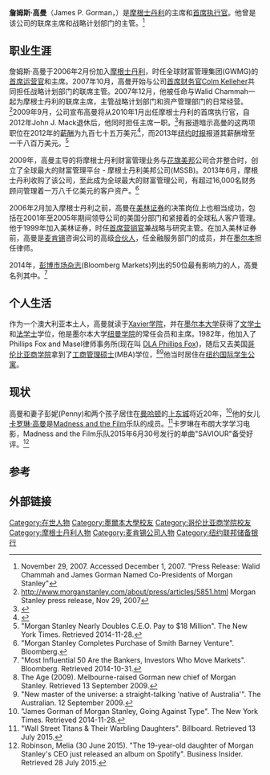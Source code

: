{{Infobox person
| name        = 詹姆斯·高曼
| image       = JamesPGorman2016.jpg
| alt         = 
| caption     = 詹姆斯·高曼 (2016)
| birth_name  = 
| birth_date  = {{Birth date and age|1958|07|14}}
| birth_place = [[澳大利亚|澳大利亚]][[墨尔本|墨尔本]]
| death_place = 
| nationality = 
| other_names = 
|title   = [[摩根士丹利|摩根士丹利]]<br />主席和[[CEO|CEO]]
| alma_mater  = [[墨尔本大学|墨尔本大学]] <small>([[文学士|BA]], [[法学士|LLB]])</small><br />[[哥伦比亚商学院|哥伦比亚商学院]] <small>([[MBA|MBA]])</small>
| occupation  = [[金融家|金融家]]
}}

'''詹姆斯·高曼'''（James P. Gorman，{{bd|1958年|7月14日}}）是[[摩根士丹利|摩根士丹利]]的主席和[[首席执行官|首席执行官]]。他曾是该公司的联席主席和战略计划部门的主管。<ref>November 29, 2007. Accessed December 1, 2007. "Press Release: Walid Chammah and James Gorman Named Co-Presidents of Morgan Stanley"</ref>

== 职业生涯 ==
詹姆斯·高曼于2006年2月份加入[[摩根士丹利|摩根士丹利]]，时任全球财富管理集团(GWMG)的[[首席运营官|首席运营官]]和主席。2007年10月，高曼开始与公司[[首席财务官|首席财务官]][[Colm_Kelleher|Colm Kelleher]]共同担任战略计划部门的联席主管。2007年12月，他被任命与Walid Chammah一起为摩根士丹利的联席主席，主管战略计划部门和资产管理部门的日常经营。<ref>http://www.morganstanley.com/about/press/articles/5851.html {{Wayback|url=http://www.morganstanley.com/about/press/articles/5851.html |date=20140914181224 }} Morgan Stanley press release, Nov 29, 2007</ref>2009年9月，公司宣布高曼将从2010年1月出任摩根士丹利的首席执行官，自2012年John J. Mack退休后，他同时担任主席一职。<ref>{{Cite web |url=http://www.morganstanley.com/about/press/articles/1f6026c3-111e-4712-848e-c91301a391be.html |title=存档副本 |access-date=2016-06-23 |archive-url=https://web.archive.org/web/20140328054417/http://www.morganstanley.com/about/press/articles/1f6026c3-111e-4712-848e-c91301a391be.html |archive-date=2014-03-28 |dead-url=yes }}</ref>有报道暗示高曼的这两项职位在2012年的[[薪酬|薪酬]]为九百七十五万美元<ref>{{Cite web |url=http://www.businessweek.com/news/2013-01-31/gorman-gets-3-dot-75-million-incentive-showing-2012-pay-fell-7-percent |title=存档副本 |access-date=2016-06-23 |archive-date=2013-11-07 |archive-url=https://archive.is/20131107164415/http://www.businessweek.com/news/2013-01-31/gorman-gets-3-dot-75-million-incentive-showing-2012-pay-fell-7-percent |dead-url=no }}</ref>，而2013年[[纽约时报|纽约时报]]报道其薪酬增至一千八百万美元。<ref>"Morgan Stanley Nearly Doubles C.E.O. Pay to $18 Million". The New York Times. Retrieved 2014-11-28.</ref>

2009年，高曼主导的将摩根士丹利财富管理业务与[[花旗美邦|花旗美邦]]公司合并整合时，创立了全球最大的财富管理平台 - 摩根士丹利美邦公司(MSSB)。2013年6月，摩根士丹利收购了该公司，至此成为全球最大的财富管理公司，有超过16,000名财务顾问管理着一万八千亿美元的客户资产。<ref> "Morgan Stanley Completes Purchase of Smith Barney Venture". Bloomberg.</ref>

2006年2月加入摩根士丹利之前，高曼在[[美林证券|美林证券]]的决策岗位上也相当成功，包括在2001年至2005年期间领导公司的美国分部门和紧接着的全球私人客户管理。他于1999年加入美林证券，时任[[首席市场官|首席营销官]]兼战略与研究主管。在加入美林证券前，高曼是[[麦肯锡|麦肯锡]]咨询公司的高级[[合伙人|合伙人]]，任金融服务部门的成员，并在[[墨尔本|墨尔本]]担任律师。

2014年，[[彭博市场杂志|彭博市场杂志]](Bloomberg Markets)列出的50位最有影响力的人，高曼名列其中。<ref>"Most Influential 50 Are the Bankers, Investors Who Move Markets". Bloomberg. Retrieved 2014-10-31.</ref>

== 个人生活 ==
作为一个澳大利亚本土人，高曼就读于[[Xavier学院|Xavier学院]]，并在[[墨尔本大学|墨尔本大学]]获得了[[文学士|文学士]]和[[法学士|法学士]]学位，他是墨尔本大学[[纽曼学院|纽曼学院]]的常任会员和主席。1982年，他加入了Phillips Fox and Masel律师事务所(现在叫 [[DLA_Phillips_Fox|DLA Phillips Fox]])，随后又去美国[[哥伦比亚商学院|哥伦比亚商学院]]拿到了[[工商管理碩士|工商管理硕士]](MBA)学位，<ref>The Age (2009). Melbourne-raised Gorman new chief of Morgan Stanley. Retrieved 13 September 2009.</ref><ref>"New master of the universe: a straight-talking 'native of Australia'". The Australian. 12 September 2009.</ref>他当时居住在[[纽约|纽约]][[国际学生公寓|国际学生公寓]]。

== 现状 ==
高曼和妻子彭妮(Penny)和两个孩子居住在[[曼哈顿|曼哈顿]]的[[上东城|上东城]]将近20年，<ref>"James Gorman of Morgan Stanley, Going Against Type". The New York Times. Retrieved 2014-11-28.</ref>他的女儿[[卡罗琳·高曼|卡罗琳·高曼]]是[[Madness_and_the_Film|Madness and the Film]]乐队的成员。<ref>"Wall Street Titans & Their Warbling Daughters". Billboard. Retrieved 13 July 2015.</ref>卡罗琳在布朗大学学习电影，Madness and the Film乐队2015年6月30号发行的单曲"SAVIOUR"备受好评。<ref> Robinson, Melia (30 June 2015). "The 19-year-old daughter of Morgan Stanley's CEO just released an album on Spotify". Business Insider. Retrieved 28 July 2015.</ref>

== 参考 ==
{{Reflist}}

== 外部链接 ==
{{DEFAULTSORT:Gorman, James P.}}
[[Category:在世人物|Category:在世人物]]
[[Category:墨爾本大學校友|Category:墨爾本大學校友]]
[[Category:哥伦比亚商学院校友|Category:哥伦比亚商学院校友]]
[[Category:摩根士丹利人物|Category:摩根士丹利人物]]
[[Category:麦肯锡公司人物|Category:麦肯锡公司人物]]
[[Category:纽约联邦储备银行|Category:纽约联邦储备银行]]